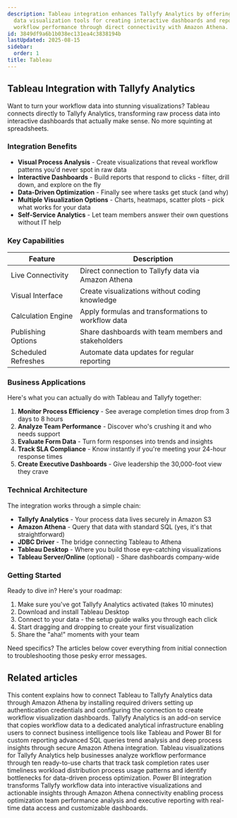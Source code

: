```yaml
---
description: Tableau integration enhances Tallyfy Analytics by offering extensive
  data visualization tools for creating interactive dashboards and reports to analyze
  workflow performance through direct connectivity with Amazon Athena.
id: 3849df9a6b1b038ec131ea4c3838194b
lastUpdated: 2025-08-15
sidebar:
  order: 1
title: Tableau
---
```


## Tableau Integration with Tallyfy Analytics

Want to turn your workflow data into stunning visualizations? Tableau connects directly to Tallyfy Analytics, transforming raw process data into interactive dashboards that actually make sense. No more squinting at spreadsheets.

### Integration Benefits

- **Visual Process Analysis** - Create visualizations that reveal workflow patterns you'd never spot in raw data
- **Interactive Dashboards** - Build reports that respond to clicks - filter, drill down, and explore on the fly
- **Data-Driven Optimization** - Finally see where tasks get stuck (and why)
- **Multiple Visualization Options** - Charts, heatmaps, scatter plots - pick what works for your data
- **Self-Service Analytics** - Let team members answer their own questions without IT help

### Key Capabilities

| Feature | Description |
|---------|-------------|
| Live Connectivity | Direct connection to Tallyfy data via Amazon Athena |
| Visual Interface | Create visualizations without coding knowledge |
| Calculation Engine | Apply formulas and transformations to workflow data |
| Publishing Options | Share dashboards with team members and stakeholders |
| Scheduled Refreshes | Automate data updates for regular reporting |

### Business Applications

Here's what you can actually do with Tableau and Tallyfy together:

1. **Monitor Process Efficiency** - See average completion times drop from 3 days to 8 hours
2. **Analyze Team Performance** - Discover who's crushing it and who needs support
3. **Evaluate Form Data** - Turn form responses into trends and insights
4. **Track SLA Compliance** - Know instantly if you're meeting your 24-hour response times
5. **Create Executive Dashboards** - Give leadership the 30,000-foot view they crave

### Technical Architecture

The integration works through a simple chain:

- **Tallyfy Analytics** - Your process data lives securely in Amazon S3
- **Amazon Athena** - Query that data with standard SQL (yes, it's that straightforward)
- **JDBC Driver** - The bridge connecting Tableau to Athena
- **Tableau Desktop** - Where you build those eye-catching visualizations
- **Tableau Server/Online** (optional) - Share dashboards company-wide

### Getting Started

Ready to dive in? Here's your roadmap:

1. Make sure you've got Tallyfy Analytics activated (takes 10 minutes)
2. Download and install Tableau Desktop
3. Connect to your data - the setup guide walks you through each click
4. Start dragging and dropping to create your first visualization
5. Share the "aha!" moments with your team

Need specifics? The articles below cover everything from initial connection to troubleshooting those pesky error messages.


<PageTree />


## Related articles
<CardGrid>
<LinkTitleCard header="<b>Tableau > Connect Tableau to Tallyfy</b>" href="/products/pro/integrations/analytics/tableau/how-can-i-connect-tableau-to-my-tallyfy-data/" > This content explains how to connect Tableau to Tallyfy Analytics data through Amazon Athena by installing required drivers setting up authentication credentials and configuring the connection to create workflow visualization dashboards. </LinkTitleCard>
<LinkTitleCard header="<b>Integrations > Tallyfy analytics</b>" href="/products/pro/integrations/analytics/" > Tallyfy Analytics is an add-on service that copies workflow data to a dedicated analytical infrastructure enabling users to connect business intelligence tools like Tableau and Power BI for custom reporting advanced SQL queries trend analysis and deep process insights through secure Amazon Athena integration. </LinkTitleCard>
<LinkTitleCard header="<b>Tableau > Sample Tableau visualizations</b>" href="/products/pro/integrations/analytics/tableau/sample-tableau-visualizations/" > Tableau visualizations for Tallyfy Analytics help businesses analyze workflow performance through ten ready-to-use charts that track task completion rates user timeliness workload distribution process usage patterns and identify bottlenecks for data-driven process optimization. </LinkTitleCard>
<LinkTitleCard header="<b>Analytics > Power BI</b>" href="/products/pro/integrations/analytics/powerbi/" > Power BI integration transforms Tallyfy workflow data into interactive visualizations and actionable insights through Amazon Athena connectivity enabling process optimization team performance analysis and executive reporting with real-time data access and customizable dashboards. </LinkTitleCard>
</CardGrid>